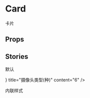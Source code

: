 

<Meta title="公共组件|卡片" component={Card} />

# Card

卡片

## Props

<Props of={Card} />

## Stories

默认

<Preview withSource={isCodeShow}>
  <Story name="默认">
    <Card
      icon={
        <Icon path="assets/number-bar-icons/11.png" width="40" height="46" />
      }
      title="摄像头类型(种)"
      content="6"
    />
  </Story>
</Preview>

内联样式

<Preview withSource={isCodeShow}>
  <Story name="内联样式">
    <InlineCard title="消防联网设备总数(个)" content="300" />
  </Story>
</Preview>
